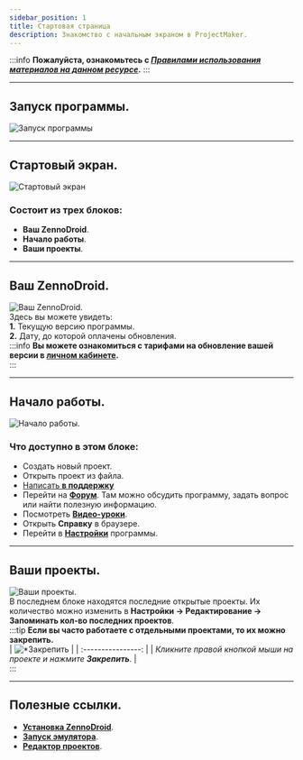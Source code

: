 ```yaml
---
sidebar_position: 1
title: Стартовая страница
description: Знакомство с начальным экраном в ProjectMaker.
---  
```

:::info **Пожалуйста, ознакомьтесь с [*Правилами использования материалов на данном ресурсе*](../Disclaimer).**
:::
_______________________________________________
## Запуск программы.
![Запуск программы](./assets/Welcome_PM/Welcome_PM_pic1.png)  
_______________________________________________
## Стартовый экран.  
![Стартовый экран](./assets/Welcome_PM/Welcome_PM_pic2.png)  
### Состоит из трех блоков:  
- **Ваш ZennoDroid**.  
- **Начало работы**.  
- **Ваши проекты**.  
_______________________________________________  
## Ваш ZennoDroid.  
![Ваш ZennoDroid.](./assets/Welcome_PM/Welcome_PM_pic3.png)  
Здесь вы можете увидеть:  
**1.** Текущую версию программы.  
**2.** Дату, до которой оплачены обновления.  
:::info **Вы можете ознакомиться с тарифами на обновление вашей версии в [**личном кабинете**](https://account.zennolab.com/personal-area-sale/updates).**  
:::  
_______________________________________________ 
## Начало работы.  
![Начало работы.](./assets/Welcome_PM/Welcome_PM_pic4.png)  
### Что доступно в этом блоке:  
- Создать новый проект.  
- Открыть проект из файла.  
- [Написать **в поддержку**](https://helpdesk.zennolab.com/ru)  
- Перейти на [**Форум**](https://zenno.club/discussion/). Там можно обсудить программу, задать вопрос или найти полезную информацию.  
- Посмотреть [**Видео-уроки**](https://www.youtube.com/@ZennoLabcom/playlists).  
- Открыть **Справку** в браузере.  
- Перейти в [**Настройки**](../category/настройки) программы.  
_______________________________________________  
## Ваши проекты.  
![Ваши проекты.](./assets/Welcome_PM/Welcome_PM_pic5.png)   
В последнем блоке находятся последние открытые проекты. Их количество можно изменить в **Настройки → Редактирование → Запоминать кол-во последних проектов**.  
:::tip **Если вы часто работаете с отдельными проектами, то их можно закрепить.**  
| ![*Закрепить](./assets/Welcome_PM/Welcome_PM_pic6.png)              | 
| :----------------: | 
| *Кликните правой кнопкой мыши на проекте и нажмите **Закрепить**.*        |  
:::  
_______________________________________________ 
## Полезные ссылки.  
- [**Установка ZennoDroid**](../Installation/ZD_Install).  
- [**Запуск эмулятора**](../get-started/Memu_Start).  
- [**Редактор проектов**](../category/редактор-проектов). 